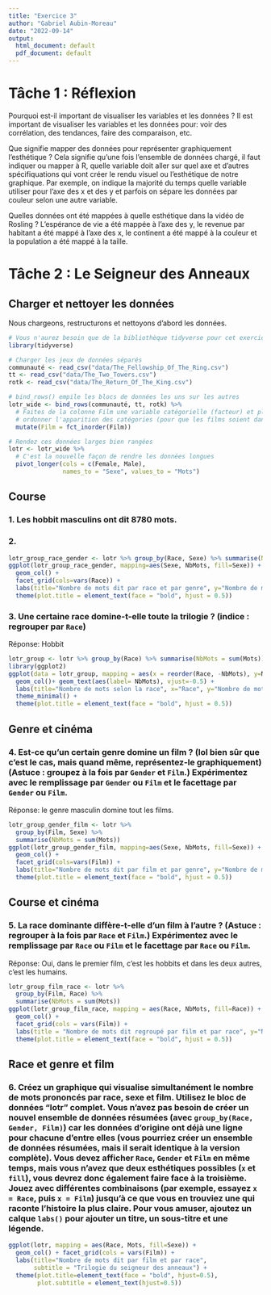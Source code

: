 ```yaml
---
title: "Exercice 3"
author: "Gabriel Aubin-Moreau"
date: "2022-09-14"
output:
  html_document: default
  pdf_document: default
---
```


# Tâche 1 : Réflexion

Pourquoi est-il important de visualiser les variables et les données ?
Il est important de visualiser les variables et les données pour: voir des corrélation, des tendances, faire des comparaison, etc.

Que signifie mapper des données pour représenter graphiquement l’esthétique ?
Cela signifie qu'une fois l'ensemble de données chargé, il faut indiquer ou mapper à R, quelle variable doit aller sur quel axe et d'autres spécifiquations qui vont créer le rendu visuel ou l'esthétique de notre graphique. Par exemple, on indique la majorité du temps quelle variable utiliser pour l'axe des x et des y et parfois on sépare les données par couleur selon une autre variable.

Quelles données ont été mappées à quelle esthétique dans la vidéo de Rosling ?
L'espérance de vie a été mappée à l'axe des y, le revenue par habitant a été mappé à l'axe des x, le continent a été mappé à la couleur et la population a été mappé à la taille.



# Tâche 2 : Le Seigneur des Anneaux

## **Charger et nettoyer les données**

Nous chargeons, restructurons et nettoyons d'abord les données.

```r
# Vous n'aurez besoin que de la bibliothèque tidyverse pour cet exercice
library(tidyverse)

# Charger les jeux de données séparés
communauté <- read_csv("data/The_Fellowship_Of_The_Ring.csv")
tt <- read_csv("data/The_Two_Towers.csv")
rotk <- read_csv("data/The_Return_Of_The_King.csv")

# bind_rows() empile les blocs de données les uns sur les autres
lotr_wide <- bind_rows(communauté, tt, rotk) %>%
  # Faites de la colonne Film une variable catégorielle (facteur) et placez-la dans
  # ordonner l'apparition des catégories (pour que les films soient dans le bon ordre)
  mutate(Film = fct_inorder(Film))

# Rendez ces données larges bien rangées
lotr <- lotr_wide %>%
  # C'est la nouvelle façon de rendre les données longues
  pivot_longer(cols = c(Female, Male),
               names_to = "Sexe", values_to = "Mots")
```


## **Course**
### 1. Les hobbit masculins ont dit 8780 mots.
### 2. 
```r
lotr_group_race_gender <- lotr %>% group_by(Race, Sexe) %>% summarise(NbMots = sum(Mots))
ggplot(lotr_group_race_gender, mapping=aes(Sexe, NbMots, fill=Sexe)) + 
  geom_col() + 
  facet_grid(cols=vars(Race)) + 
  labs(title="Nombre de mots dit par race et par genre", y="Nombre de mots") +
  theme(plot.title = element_text(face = "bold", hjust = 0.5)) 
```

### 3. Une certaine race domine-t-elle toute la trilogie ? (indice : regrouper par `Race`)
Réponse: Hobbit

```r
lotr_group <- lotr %>% group_by(Race) %>% summarise(NbMots = sum(Mots))
library(ggplot2)
ggplot(data = lotr_group, mapping = aes(x = reorder(Race, -NbMots), y=NbMots, fill=Race)) + 
  geom_col()+ geom_text(aes(label= NbMots), vjust=-0.5) + 
  labs(title="Nombre de mots selon la race", x="Race", y="Nombre de mots") + 
  theme_minimal() + 
  theme(plot.title = element_text(face = "bold", hjust = 0.5))
```

## **Genre et cinéma**

### 4. Est-ce qu'un certain genre domine un film ? (lol bien sûr que c'est le cas, mais quand même, représentez-le graphiquement) (Astuce : groupez à la fois par `Gender` et `Film`.) Expérimentez avec le remplissage par `Gender` ou `Film` et le facettage par `Gender` ou `Film`.
Réponse: le genre masculin domine tout les films.

```r
lotr_group_gender_film <- lotr %>% 
  group_by(Film, Sexe) %>%
  summarise(NbMots = sum(Mots))
ggplot(lotr_group_gender_film, mapping=aes(Sexe, NbMots, fill=Sexe)) + 
  geom_col() + 
  facet_grid(cols=vars(Film)) + 
  labs(title="Nombre de mots dit par film et par genre", y="Nombre de mots") + 
  theme(plot.title = element_text(face = "bold", hjust = 0.5)) 
```


## **Course et cinéma**

### 5. La race dominante diffère-t-elle d'un film à l'autre ? (Astuce : regrouper à la fois par `Race` et `Film`.) Expérimentez avec le remplissage par `Race` ou `Film` et le facettage par `Race` ou `Film`.
Réponse: Oui, dans le premier film, c'est les hobbits et dans les deux autres, c'est les humains.

```r
lotr_group_film_race <- lotr %>% 
  group_by(Film, Race) %>% 
  summarise(NbMots = sum(Mots))
ggplot(lotr_group_film_race, mapping = aes(Race, NbMots, fill=Race)) + 
  geom_col() + 
  facet_grid(cols = vars(Film)) + 
  labs(title = "Nombre de mots dit regroupé par film et par race", y="Nombre de mots") + 
  theme(plot.title = element_text(face = "bold", hjust = 0.5)) 
```

## **Race et genre et film**

### 6. Créez un graphique qui visualise simultanément le nombre de mots prononcés par race, sexe et film. Utilisez le bloc de données "lotr" complet. Vous n'avez pas besoin de créer un nouvel ensemble de données résumées (avec `group_by(Race, Gender, Film)`) car les données d'origine ont déjà une ligne pour chacune d'entre elles (vous pourriez créer un ensemble de données résumées, mais il serait identique à la version complète). Vous devez afficher `Race`, `Gender` et `Film` en même temps, mais vous n'avez que deux esthétiques possibles (`x` et `fill`), vous devrez donc également faire face à la troisième. Jouez avec différentes combinaisons (par exemple, essayez `x = Race`, puis `x = Film`) jusqu'à ce que vous en trouviez une qui raconte l'histoire la plus claire. Pour vous amuser, ajoutez un calque `labs()` pour ajouter un titre, un sous-titre et une légende.

```r
ggplot(lotr, mapping = aes(Race, Mots, fill=Sexe)) + 
  geom_col() + facet_grid(cols = vars(Film)) + 
  labs(title="Nombre de mots dit par film et par race", 
       subtitle = "Trilogie du seigneur des anneaux") + 
  theme(plot.title=element_text(face = "bold", hjust=0.5), 
        plot.subtitle = element_text(hjust=0.5))
```

